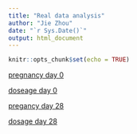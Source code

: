 ```yaml
---
title: "Real data analysis"
author: "Jie Zhou"
date: "`r Sys.Date()`"
output: html_document
---
```


```r
knitr::opts_chunk$set(echo = TRUE)
```

[pregnancy day 0](pregday0.html)

[doseage day 0](doseday0.html)

[pregancy day 28](pregday28.html)

[dosage day 28](doseday28.html)
